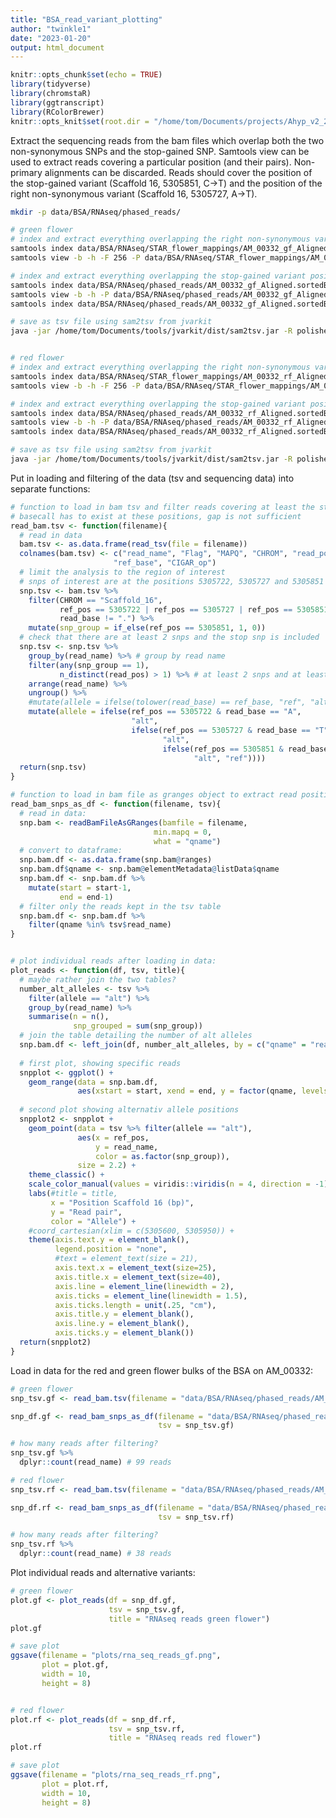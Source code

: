 ```yaml
---
title: "BSA_read_variant_plotting"
author: "twinkle1"
date: "2023-01-20"
output: html_document
---
```


```r
knitr::opts_chunk$set(echo = TRUE)
library(tidyverse)
library(chromstaR)
library(ggtranscript)
library(RColorBrewer)
knitr::opts_knit$set(root.dir = "/home/tom/Documents/projects/Ahyp_v2_2/")
```

Extract the sequencing reads from the bam files which overlap both the two non-synonymous SNPs and the stop-gained SNP. Samtools view can be used to extract reads covering a particular position (and their pairs). Non-primary alignments can be discarded. Reads should cover the position of the stop-gained variant (Scaffold 16, 5305851, C->T) and the position of the right non-synonymous variant (Scaffold 16, 5305727, A->T).

```bash
mkdir -p data/BSA/RNAseq/phased_reads/

# green flower
# index and extract everything overlapping the right non-synonymous variant position
samtools index data/BSA/RNAseq/STAR_flower_mappings/AM_00332_gf_Aligned.sortedByCoord.out.bam
samtools view -b -h -F 256 -P data/BSA/RNAseq/STAR_flower_mappings/AM_00332_gf_Aligned.sortedByCoord.out.bam Scaffold_16:5305727-5305727 > data/BSA/RNAseq/phased_reads/AM_00332_gf_Aligned.sortedByCoord.out.covering_mismatch.bam

# index and extract everything overlapping the stop-gained variant position
samtools index data/BSA/RNAseq/phased_reads/AM_00332_gf_Aligned.sortedByCoord.out.covering_mismatch.bam
samtools view -b -h -P data/BSA/RNAseq/phased_reads/AM_00332_gf_Aligned.sortedByCoord.out.covering_mismatch.bam Scaffold_16:5305851-5305851 > data/BSA/RNAseq/phased_reads/AM_00332_gf_Aligned.sortedByCoord.out.covering_both.bam
samtools index data/BSA/RNAseq/phased_reads/AM_00332_gf_Aligned.sortedByCoord.out.covering_both.bam

# save as tsv file using sam2tsv from jvarkit
java -jar /home/tom/Documents/tools/jvarkit/dist/sam2tsv.jar -R polished_genome_annotation/assembly/Ahypochondriacus_2.2_polished.softmasked.fasta data/BSA/RNAseq/phased_reads/AM_00332_gf_Aligned.sortedByCoord.out.covering_both.bam > data/BSA/RNAseq/phased_reads/AM_00332_gf_Aligned.sortedByCoord.out.covering_both.bam.tsv


# red flower
# index and extract everything overlapping the right non-synonymous variant position
samtools index data/BSA/RNAseq/STAR_flower_mappings/AM_00332_rf_Aligned.sortedByCoord.out.bam
samtools view -b -h -F 256 -P data/BSA/RNAseq/STAR_flower_mappings/AM_00332_rf_Aligned.sortedByCoord.out.bam Scaffold_16:5305727-5305727 > data/BSA/RNAseq/phased_reads/AM_00332_rf_Aligned.sortedByCoord.out.covering_mismatch.bam

# index and extract everything overlapping the stop-gained variant position
samtools index data/BSA/RNAseq/phased_reads/AM_00332_rf_Aligned.sortedByCoord.out.covering_mismatch.bam
samtools view -b -h -P data/BSA/RNAseq/phased_reads/AM_00332_rf_Aligned.sortedByCoord.out.covering_mismatch.bam Scaffold_16:5305851-5305851 > data/BSA/RNAseq/phased_reads/AM_00332_rf_Aligned.sortedByCoord.out.covering_both.bam
samtools index data/BSA/RNAseq/phased_reads/AM_00332_rf_Aligned.sortedByCoord.out.covering_both.bam

# save as tsv file using sam2tsv from jvarkit
java -jar /home/tom/Documents/tools/jvarkit/dist/sam2tsv.jar -R polished_genome_annotation/assembly/Ahypochondriacus_2.2_polished.softmasked.fasta data/BSA/RNAseq/phased_reads/AM_00332_rf_Aligned.sortedByCoord.out.covering_both.bam > data/BSA/RNAseq/phased_reads/AM_00332_rf_Aligned.sortedByCoord.out.covering_both.bam.tsv
```

Put in loading and filtering of the data (tsv and sequencing data) into separate functions:

```r
# function to load in bam tsv and filter reads covering at least the stop position and other snp
# basecall has to exist at these positions, gap is not sufficient
read_bam.tsv <- function(filename){
  # read in data
  bam.tsv <- as.data.frame(read_tsv(file = filename))
  colnames(bam.tsv) <- c("read_name", "Flag", "MAPQ", "CHROM", "read_pos", "read_base", "read_qual", "ref_pos",
                       "ref_base", "CIGAR_op")
  # limit the analysis to the region of interest
  # snps of interest are at the positions 5305722, 5305727 and 5305851
  snp.tsv <- bam.tsv %>%
    filter(CHROM == "Scaffold_16",
           ref_pos == 5305722 | ref_pos == 5305727 | ref_pos == 5305851,
           read_base != ".") %>%
    mutate(snp_group = if_else(ref_pos == 5305851, 1, 0))
  # check that there are at least 2 snps and the stop snp is included
  snp.tsv <- snp.tsv %>%
    group_by(read_name) %>% # group by read name
    filter(any(snp_group == 1),
           n_distinct(read_pos) > 1) %>% # at least 2 snps and at least the stop snp covered
    arrange(read_name) %>%
    ungroup() %>%
    #mutate(allele = ifelse(tolower(read_base) == ref_base, "ref", "alt")) %>% # is it the reference or alternative allele?
    mutate(allele = ifelse(ref_pos == 5305722 & read_base == "A", 
                           "alt", 
                           ifelse(ref_pos == 5305727 & read_base == "T", 
                                  "alt",
                                  ifelse(ref_pos == 5305851 & read_base == "T",
                                         "alt", "ref"))))
  return(snp.tsv)
}

# function to load in bam file as granges object to extract read positions
read_bam_snps_as_df <- function(filename, tsv){
  # read in data:
  snp.bam <- readBamFileAsGRanges(bamfile = filename,
                                min.mapq = 0,
                                what = "qname")
  # convert to dataframe:
  snp.bam.df <- as.data.frame(snp.bam@ranges)
  snp.bam.df$qname <- snp.bam@elementMetadata@listData$qname
  snp.bam.df <- snp.bam.df %>%
    mutate(start = start-1,
           end = end-1)
  # filter only the reads kept in the tsv table
  snp.bam.df <- snp.bam.df %>%
    filter(qname %in% tsv$read_name)
}


# plot individual reads after loading in data:
plot_reads <- function(df, tsv, title){
  # maybe rather join the two tables?
  number_alt_alleles <- tsv %>%
    filter(allele == "alt") %>%
    group_by(read_name) %>% 
    summarise(n = n(),
              snp_grouped = sum(snp_group))
  # join the table detailing the number of alt alleles
  snp.bam.df <- left_join(df, number_alt_alleles, by = c("qname" = "read_name"))
  
  # first plot, showing specific reads
  snpplot <- ggplot() +
    geom_range(data = snp.bam.df, 
               aes(xstart = start, xend = end, y = factor(qname, levels=unique(qname[order(n,snp_grouped,qname)]), ordered=TRUE)))
  
  # second plot showing alternativ allele positions
  snpplot2 <- snpplot +
    geom_point(data = tsv %>% filter(allele == "alt"), 
               aes(x = ref_pos, 
                   y = read_name, 
                   color = as.factor(snp_group)),
               size = 2.2) +
    theme_classic() +
    scale_color_manual(values = viridis::viridis(n = 4, direction = -1)[3:4]) +
    labs(#title = title,
         x = "Position Scaffold 16 (bp)",
         y = "Read pair",
         color = "Allele") +
    #coord_cartesian(xlim = c(5305600, 5305950)) +
    theme(axis.text.y = element_blank(),
          legend.position = "none",
          #text = element_text(size = 21),
          axis.text.x = element_text(size=25),
          axis.title.x = element_text(size=40),
          axis.line = element_line(linewidth = 2),
          axis.ticks = element_line(linewidth = 1.5),
          axis.ticks.length = unit(.25, "cm"),
          axis.title.y = element_blank(),
          axis.line.y = element_blank(),
          axis.ticks.y = element_blank())
  return(snpplot2)
}

```

Load in data for the red and green flower bulks of the BSA on AM_00332:

```r
# green flower
snp_tsv.gf <- read_bam.tsv(filename = "data/BSA/RNAseq/phased_reads/AM_00332_gf_Aligned.sortedByCoord.out.covering_both.bam.tsv")

snp_df.gf <- read_bam_snps_as_df(filename = "data/BSA/RNAseq/phased_reads/AM_00332_gf_Aligned.sortedByCoord.out.covering_both.bam",
                                 tsv = snp_tsv.gf)

# how many reads after filtering?
snp_tsv.gf %>%
  dplyr::count(read_name) # 99 reads

# red flower
snp_tsv.rf <- read_bam.tsv(filename = "data/BSA/RNAseq/phased_reads/AM_00332_rf_Aligned.sortedByCoord.out.covering_both.bam.tsv")

snp_df.rf <- read_bam_snps_as_df(filename = "data/BSA/RNAseq/phased_reads/AM_00332_rf_Aligned.sortedByCoord.out.covering_both.bam",
                                 tsv = snp_tsv.rf)

# how many reads after filtering?
snp_tsv.rf %>%
  dplyr::count(read_name) # 38 reads
```

Plot individual reads and alternative variants:

```r
# green flower
plot.gf <- plot_reads(df = snp_df.gf,
                      tsv = snp_tsv.gf,
                      title = "RNAseq reads green flower")
plot.gf

# save plot
ggsave(filename = "plots/rna_seq_reads_gf.png",
       plot = plot.gf,
       width = 10,
       height = 8)


# red flower
plot.rf <- plot_reads(df = snp_df.rf,
                      tsv = snp_tsv.rf,
                      title = "RNAseq reads red flower")
plot.rf

# save plot
ggsave(filename = "plots/rna_seq_reads_rf.png",
       plot = plot.rf,
       width = 10,
       height = 8)
```









